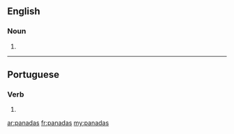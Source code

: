 ==English==

===Noun===
{{head|en|noun plural form}}

# {{plural of|panada|lang=en}}

----

==Portuguese==

===Verb===
{{pt-verb-form}}

# {{pt-verb-form-of|panar}}

[[ar:panadas]]
[[fr:panadas]]
[[my:panadas]]